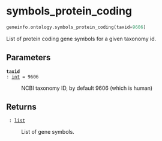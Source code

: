 # symbols_protein_coding { #geneinfo.ontology.symbols_protein_coding }

```python
geneinfo.ontology.symbols_protein_coding(taxid=9606)
```

List of protein coding gene symbols for a given taxonomy id.

## Parameters {.doc-section .doc-section-parameters}

<code>[**taxid**]{.parameter-name} [:]{.parameter-annotation-sep} [[int](`int`)]{.parameter-annotation} [ = ]{.parameter-default-sep} [9606]{.parameter-default}</code>

:   NCBI taxonomy ID, by default 9606 (which is human)

## Returns {.doc-section .doc-section-returns}

<code>[]{.parameter-name} [:]{.parameter-annotation-sep} [[list](`list`)]{.parameter-annotation}</code>

:   List of gene symbols.